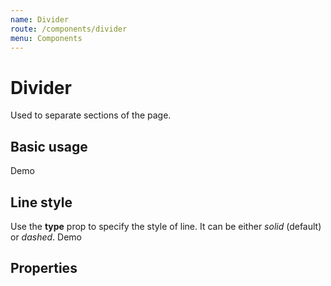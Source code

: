 ```yaml
---
name: Divider
route: /components/divider
menu: Components
---
```



# Divider

Used to separate sections of the page.

## Basic usage
<Playground>
    <Divider>
        Demo
    </Divider>
</Playground>

## Line style
Use the **type** prop to specify the style of line. It can be either _solid_ (default) or _dashed_.
<Playground>
    <Divider type="dashed">
        Demo
    </Divider>
</Playground>

## Properties
<PropsTable of={Divider} />